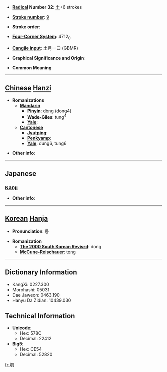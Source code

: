 * '''[[Wiktionary:Chinese radical index| Radical]] Number 32''': [[Wiktionary:Chinese radical index 土|土]]+6 strokes

* '''[[Wiktionary:Chinese total strokes index|Stroke number]]''': [[Wiktionary:Chinese total strokes index 9|9]]

* '''Stroke order''': 

* '''[[Wiktionary:Chinese four corner index|Four-Corner System]]''': 4712<sub>0</sub>

* '''[[Wiktionary:Chinese Cangjie index|Cangjie input]]''': 土月一口 (GBMR)

* '''Graphical Significance and Origin''': 

* '''Common Meaning'''

----

== [[Chinese]] [[Hanzi]] ==

* '''Romanizations'''
** '''[[Mandarin]]'''
*** '''[[Pinyin]]''': dòng (dong4)
*** '''[[Wade-Giles]]''': tung<sup>4</sup>
*** '''[[Yale]]''': 
** '''[[Cantonese]]'''
*** '''[[Jyutping]]''':
*** '''[[Penkyamp]]''': 
*** '''[[Yale]]''': dung6, tung6

* '''Other info''': 

----

==Japanese==
===[[Kanji]]===
{{kanji|on readings=[[とう]] (tō), [[つ]] (tsu)
|kun readings=[[つぼ]] (tsubo)
}}

* '''Other info''':  

----

== [[Korean]] [[Hanja]] ==

* '''Pronunciation''': 동

* '''Romanization'''
** '''[[The 2000 South Korean Revised Romanization|The 2000 South Korean Revised]]''': dong
** '''[[McCune-Reischauer]]''': tong

----

== Dictionary Information ==

* KangXi: 0227.300
* Morohashi: 05031
* Dae Jaweon: 0463.190
* Hanyu Da Zidian: 10439.030

== Technical Information ==

* '''Unicode''':
** Hex: 578C
** Decimal: 22412
* '''Big5''':
** Hex: CE54
** Decimal: 52820

[[fr:垌]]